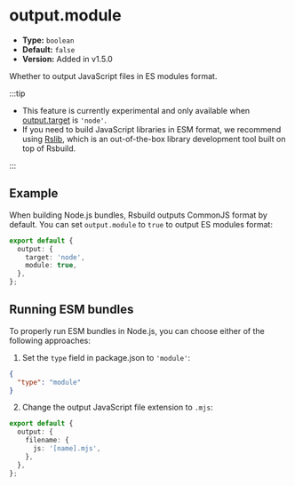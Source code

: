 # output.module

- **Type:** `boolean`
- **Default:** `false`
- **Version:** Added in v1.5.0

Whether to output JavaScript files in ES modules format.

:::tip

- This feature is currently experimental and only available when [output.target](/config/output/target) is `'node'`.
- If you need to build JavaScript libraries in ESM format, we recommend using [Rslib](https://rslib.rs), which is an out-of-the-box library development tool built on top of Rsbuild.

:::

## Example

When building Node.js bundles, Rsbuild outputs CommonJS format by default. You can set `output.module` to `true` to output ES modules format:

```ts title="rsbuild.config.ts"
export default {
  output: {
    target: 'node',
    module: true,
  },
};
```

## Running ESM bundles

To properly run ESM bundles in Node.js, you can choose either of the following approaches:

1. Set the `type` field in package.json to `'module'`:

```json title="package.json"
{
  "type": "module"
}
```

2. Change the output JavaScript file extension to `.mjs`:

```ts title="rsbuild.config.ts"
export default {
  output: {
    filename: {
      js: '[name].mjs',
    },
  },
};
```
